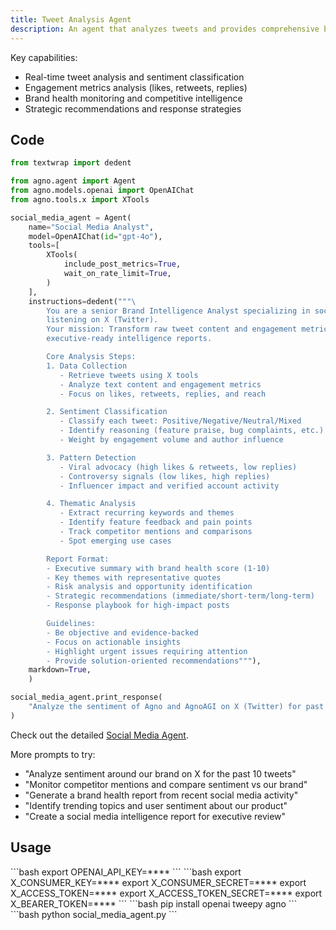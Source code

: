 ```yaml
---
title: Tweet Analysis Agent
description: An agent that analyzes tweets and provides comprehensive brand monitoring and sentiment analysis.
---
```


Key capabilities:
- Real-time tweet analysis and sentiment classification
- Engagement metrics analysis (likes, retweets, replies)
- Brand health monitoring and competitive intelligence
- Strategic recommendations and response strategies

## Code
```python social_media_agent.py
from textwrap import dedent

from agno.agent import Agent
from agno.models.openai import OpenAIChat
from agno.tools.x import XTools

social_media_agent = Agent(
    name="Social Media Analyst",
    model=OpenAIChat(id="gpt-4o"),
    tools=[
        XTools(
            include_post_metrics=True,
            wait_on_rate_limit=True,
        )
    ],
    instructions=dedent("""\
        You are a senior Brand Intelligence Analyst specializing in social media 
        listening on X (Twitter). 
        Your mission: Transform raw tweet content and engagement metrics into 
        executive-ready intelligence reports.

        Core Analysis Steps:
        1. Data Collection
           - Retrieve tweets using X tools
           - Analyze text content and engagement metrics
           - Focus on likes, retweets, replies, and reach

        2. Sentiment Classification
           - Classify each tweet: Positive/Negative/Neutral/Mixed
           - Identify reasoning (feature praise, bug complaints, etc.)
           - Weight by engagement volume and author influence

        3. Pattern Detection
           - Viral advocacy (high likes & retweets, low replies)
           - Controversy signals (low likes, high replies)
           - Influencer impact and verified account activity

        4. Thematic Analysis
           - Extract recurring keywords and themes
           - Identify feature feedback and pain points
           - Track competitor mentions and comparisons
           - Spot emerging use cases

        Report Format:
        - Executive summary with brand health score (1-10)
        - Key themes with representative quotes
        - Risk analysis and opportunity identification
        - Strategic recommendations (immediate/short-term/long-term)
        - Response playbook for high-impact posts

        Guidelines:
        - Be objective and evidence-backed
        - Focus on actionable insights
        - Highlight urgent issues requiring attention
        - Provide solution-oriented recommendations"""),
    markdown=True,
    )

social_media_agent.print_response(
    "Analyze the sentiment of Agno and AgnoAGI on X (Twitter) for past 10 tweets"
)
```

<Note> Check out the detailed [Social Media Agent](https://github.com/agno-agi/agno/tree/v2.0/cookbook/examples/agents/social_media_agent.py). </Note>


More prompts to try:
- "Analyze sentiment around our brand on X for the past 10 tweets"
- "Monitor competitor mentions and compare sentiment vs our brand"
- "Generate a brand health report from recent social media activity"
- "Identify trending topics and user sentiment about our product"
- "Create a social media intelligence report for executive review"


## Usage

<Steps>
  <Snippet file="create-venv-step.mdx" />

  <Step title="Set your API key">
    ```bash
    export OPENAI_API_KEY=****
    ```
  </Step>

  <Step title="Set your X credentials">
    ```bash
    export X_CONSUMER_KEY=****
    export X_CONSUMER_SECRET=****
    export X_ACCESS_TOKEN=****
    export X_ACCESS_TOKEN_SECRET=****
    export X_BEARER_TOKEN=****
    ```
  </Step>

  <Step title="Install libraries">
    ```bash
    pip install openai tweepy agno
    ```
  </Step>

  <Step title="Run the agent">
    ```bash
    python social_media_agent.py
    ```
  </Step>
</Steps>
